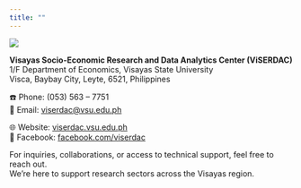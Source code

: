 ```yaml
---
title: ""
---
```


![](plot/ie-header.jpg){fig-align="center"}

**Visayas Socio-Economic Research and Data Analytics Center (ViSERDAC)**\
1/F Department of Economics, Visayas State University\
Visca, Baybay City, Leyte, 6521, Philippines

☎️ Phone: (053) 563 – 7751\
📧 Email: [viserdac\@vsu.edu.ph](mailto:viserdac@vsu.edu.ph)

🌐 Website: [viserdac.vsu.edu.ph](https://viserdac.vsu.edu.ph/)\
🔵 Facebook: [facebook.com/viserdac](https://www.facebook.com/viserdac)

For inquiries, collaborations, or access to technical support, feel free to reach out.\
We’re here to support research sectors across the Visayas region.

